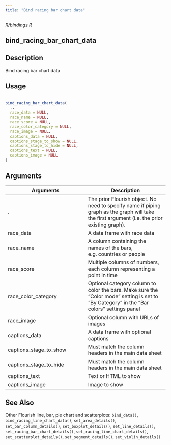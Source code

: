 ```yaml
---
title: "Bind racing bar chart data"
---
```


*R/bindings.R*

## bind_racing_bar_chart_data

## Description
 Bind racing bar chart data 


## Usage
```r
 
bind_racing_bar_chart_data( 
  ., 
  race_data = NULL, 
  race_name = NULL, 
  race_score = NULL, 
  race_color_category = NULL, 
  race_image = NULL, 
  captions_data = NULL, 
  captions_stage_to_show = NULL, 
  captions_stage_to_hide = NULL, 
  captions_text = NULL, 
  captions_image = NULL 
) 
```

## Arguments
|Arguments|Description|
|---|---|
| . | The prior Flourish object. No need to specify name if piping graph as the graph will take the first argument (i.e. the prior existing graph). |
| race_data | A data frame with race data |
| race_name | A column containing the names of the bars, e.g. countries or people |
| race_score | Multiple columns of numbers, each column representing a point in time |
| race_color_category | Optional category column to color the bars. Make sure the "Color mode" setting is set to "By Category" in the "Bar colors" settings panel |
| race_image | Optional column with URLs of images |
| captions_data | A data frame with optional captions |
| captions_stage_to_show | Must match the column headers in the main data sheet |
| captions_stage_to_hide | Must match the column headers in the main data sheet |
| captions_text | Text or HTML to show |
| captions_image | Image to show |






## See Also
 Other Flourish line, bar, pie chart and scatterplots:  `bind_data()`, `bind_racing_line_chart_data()`, `set_area_details()`, `set_bar_column_details()`, `set_boxplot_details()`, `set_line_details()`, `set_racing_bar_chart_details()`, `set_racing_line_chart_details()`, `set_scatterplot_details()`, `set_segment_details()`, `set_violin_details()` 

